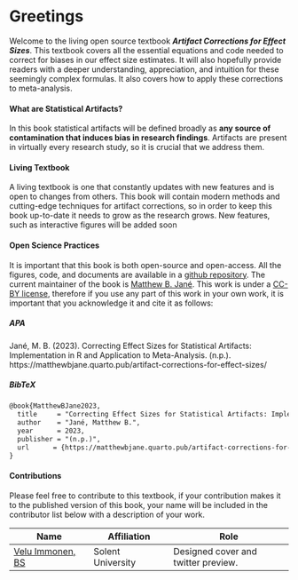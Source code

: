 # Greetings

Welcome to the living open source textbook ***Artifact Corrections for Effect Sizes***. This textbook covers all the essential equations and code needed to correct for biases in our effect size estimates. It will also hopefully provide readers with a deeper understanding, appreciation, and intuition for these seemingly complex formulas. It also covers how to apply these corrections to meta-analysis.

#### What are Statistical Artifacts? {.unnumbered}

In this book statistical artifacts will be defined broadly as **any source of contamination that induces bias in research findings**. Artifacts are present in virtually every research study, so it is crucial that we address them.

#### Living Textbook {.unnumbered}

A living textbook is one that constantly updates with new features and is open to changes from others. This book will contain modern methods and cutting-edge techniques for artifact corrections, so in order to keep this book up-to-date it needs to grow as the research grows. New features, such as interactive figures will be added soon

#### Open Science Practices {.unnumbered}

It is important that this book is both open-source and open-access. All the figures, code, and documents are available in a [github repository](https://github.com/MatthewBJane/artifact-corrections-for-effect-sizes/). The current maintainer of the book is [Matthew B. Jané](https://matthewbjane.com). This work is under a [CC-BY license](LICENSE), therefore if you use any part of this work in your own work, it is important that you acknowledge it and cite it as follows:

##### APA {.unnumbered}

Jané, M. B. (2023). Correcting Effect Sizes for Statistical Artifacts: Implementation in R and Application to Meta-Analysis. (n.p.). https://matthewbjane.quarto.pub/artifact-corrections-for-effect-sizes/

##### BibTeX {.unnumbered}

``` default
@book{MatthewBJane2023,
  title     = "Correcting Effect Sizes for Statistical Artifacts: Implementation in R and Application to Meta-Analysis",
  author    = "Jané, Matthew B.",
  year      = 2023,
  publisher = "(n.p.)",
  url      = {https://matthewbjane.quarto.pub/artifact-corrections-for-effect-sizes/}
}
```

#### Contributions {.unnumbered}

Please feel free to contribute to this textbook, if your contribution makes it to the published version of this book, your name will be included in the contributor list below with a description of your work.

| Name  |Affiliation| Role  |
|--|--|---|
| [Velu Immonen, BS](https://www.instagram.com/veluimmonen/?hl=en) |Solent University| Designed cover and twitter preview. |
